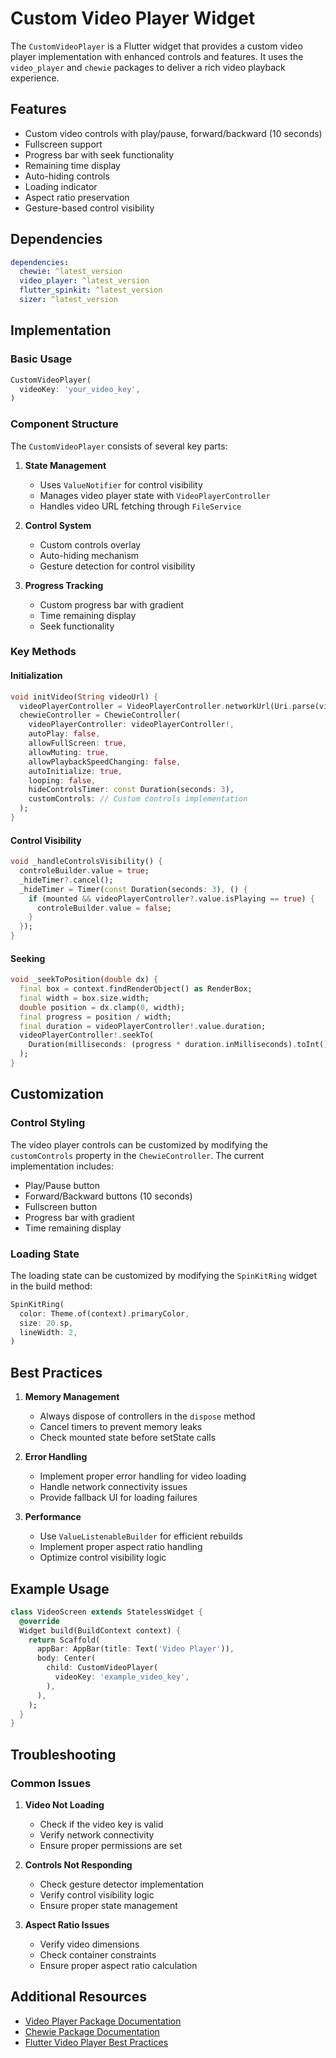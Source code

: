 # Custom Video Player Widget

The `CustomVideoPlayer` is a Flutter widget that provides a custom video player implementation with enhanced controls and features. It uses the `video_player` and `chewie` packages to deliver a rich video playback experience.

## Features

- Custom video controls with play/pause, forward/backward (10 seconds)
- Fullscreen support
- Progress bar with seek functionality
- Remaining time display
- Auto-hiding controls
- Loading indicator
- Aspect ratio preservation
- Gesture-based control visibility

## Dependencies

```yaml
dependencies:
  chewie: ^latest_version
  video_player: ^latest_version
  flutter_spinkit: ^latest_version
  sizer: ^latest_version
```

## Implementation

### Basic Usage

```dart
CustomVideoPlayer(
  videoKey: 'your_video_key',
)
```

### Component Structure

The `CustomVideoPlayer` consists of several key parts:

1. **State Management**
   - Uses `ValueNotifier` for control visibility
   - Manages video player state with `VideoPlayerController`
   - Handles video URL fetching through `FileService`

2. **Control System**
   - Custom controls overlay
   - Auto-hiding mechanism
   - Gesture detection for control visibility

3. **Progress Tracking**
   - Custom progress bar with gradient
   - Time remaining display
   - Seek functionality

### Key Methods

#### Initialization
```dart
void initVideo(String videoUrl) {
  videoPlayerController = VideoPlayerController.networkUrl(Uri.parse(videoUrl));
  chewieController = ChewieController(
    videoPlayerController: videoPlayerController!,
    autoPlay: false,
    allowFullScreen: true,
    allowMuting: true,
    allowPlaybackSpeedChanging: false,
    autoInitialize: true,
    looping: false,
    hideControlsTimer: const Duration(seconds: 3),
    customControls: // Custom controls implementation
  );
}
```

#### Control Visibility
```dart
void _handleControlsVisibility() {
  controleBuilder.value = true;
  _hideTimer?.cancel();
  _hideTimer = Timer(const Duration(seconds: 3), () {
    if (mounted && videoPlayerController?.value.isPlaying == true) {
      controleBuilder.value = false;
    }
  });
}
```

#### Seeking
```dart
void _seekToPosition(double dx) {
  final box = context.findRenderObject() as RenderBox;
  final width = box.size.width;
  double position = dx.clamp(0, width);
  final progress = position / width;
  final duration = videoPlayerController!.value.duration;
  videoPlayerController!.seekTo(
    Duration(milliseconds: (progress * duration.inMilliseconds).toInt())
  );
}
```

## Customization

### Control Styling
The video player controls can be customized by modifying the `customControls` property in the `ChewieController`. The current implementation includes:

- Play/Pause button
- Forward/Backward buttons (10 seconds)
- Fullscreen button
- Progress bar with gradient
- Time remaining display

### Loading State
The loading state can be customized by modifying the `SpinKitRing` widget in the build method:

```dart
SpinKitRing(
  color: Theme.of(context).primaryColor,
  size: 20.sp,
  lineWidth: 2,
)
```

## Best Practices

1. **Memory Management**
   - Always dispose of controllers in the `dispose` method
   - Cancel timers to prevent memory leaks
   - Check mounted state before setState calls

2. **Error Handling**
   - Implement proper error handling for video loading
   - Handle network connectivity issues
   - Provide fallback UI for loading failures

3. **Performance**
   - Use `ValueListenableBuilder` for efficient rebuilds
   - Implement proper aspect ratio handling
   - Optimize control visibility logic

## Example Usage

```dart
class VideoScreen extends StatelessWidget {
  @override
  Widget build(BuildContext context) {
    return Scaffold(
      appBar: AppBar(title: Text('Video Player')),
      body: Center(
        child: CustomVideoPlayer(
          videoKey: 'example_video_key',
        ),
      ),
    );
  }
}
```

## Troubleshooting

### Common Issues

1. **Video Not Loading**
   - Check if the video key is valid
   - Verify network connectivity
   - Ensure proper permissions are set

2. **Controls Not Responding**
   - Check gesture detector implementation
   - Verify control visibility logic
   - Ensure proper state management

3. **Aspect Ratio Issues**
   - Verify video dimensions
   - Check container constraints
   - Ensure proper aspect ratio calculation

## Additional Resources

- [Video Player Package Documentation](https://pub.dev/packages/video_player)
- [Chewie Package Documentation](https://pub.dev/packages/chewie)
- [Flutter Video Player Best Practices](https://flutter.dev/docs/cookbook/plugins/play-video)
